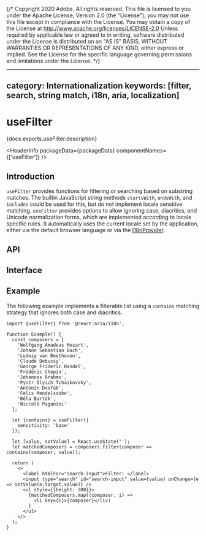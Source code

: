 {/* Copyright 2020 Adobe. All rights reserved.
This file is licensed to you under the Apache License, Version 2.0 (the "License");
you may not use this file except in compliance with the License. You may obtain a copy
of the License at http://www.apache.org/licenses/LICENSE-2.0
Unless required by applicable law or agreed to in writing, software distributed under
the License is distributed on an "AS IS" BASIS, WITHOUT WARRANTIES OR REPRESENTATIONS
OF ANY KIND, either express or implied. See the License for the specific language
governing permissions and limitations under the License. */}



---
category: Internationalization
keywords: [filter, search, string match, i18n, aria, localization]
---

# useFilter

<p>{docs.exports.useFilter.description}</p>

<HeaderInfo
  packageData={packageData}
  componentNames={['useFilter']} />

## Introduction

`useFilter` provides functions for filtering or searching based on substring matches. The builtin JavaScript
string methods `startsWith`, `endsWith`, and `includes` could be used for this, but do not implement locale
sensitive matching. `useFilter` provides options to allow ignoring case, diacritics, and Unicode normalization forms,
which are implemented according to locale specific rules. It automatically uses the current locale set by the application,
either via the default browser language or via the [I18nProvider](I18nProvider.html).

## API

<FunctionAPI function={docs.exports.useFilter} links={docs.links} />

## Interface

<ClassAPI class={docs.links[docs.exports.useFilter.return.id]} links={docs.links} />

## Example

The following example implements a filterable list using a `contains` matching strategy that ignores both case
and diacritics.

```tsx example
import {useFilter} from '@react-aria/i18n';

function Example() {
  const composers = [
    'Wolfgang Amadeus Mozart',
    'Johann Sebastian Bach',
    'Ludwig van Beethoven',
    'Claude Debussy',
    'George Frideric Handel',
    'Frédéric Chopin',
    'Johannes Brahms',
    'Pyotr Ilyich Tchaikovsky',
    'Antonín Dvořák',
    'Felix Mendelssohn',
    'Béla Bartók',
    'Niccolò Paganini'
  ];

  let {contains} = useFilter({
    sensitivity: 'base'
  });

  let [value, setValue] = React.useState('');
  let matchedComposers = composers.filter(composer => contains(composer, value));

  return (
    <>
      <label htmlFor="search-input">Filter: </label>
      <input type="search" id="search-input" value={value} onChange={e => setValue(e.target.value)} />
      <ul style={{height: 300}}>
        {matchedComposers.map((composer, i) =>
          <li key={i}>{composer}</li>)
        }
      </ul>
    </>
  );
}
```
